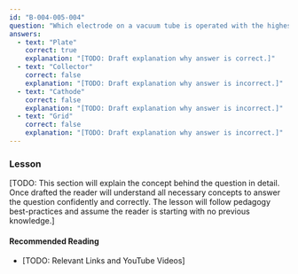 ```yaml
---
id: "B-004-005-004"
question: "Which electrode on a vacuum tube is operated with the highest positive voltage?"
answers:
  - text: "Plate"
    correct: true
    explanation: "[TODO: Draft explanation why answer is correct.]"
  - text: "Collector"
    correct: false
    explanation: "[TODO: Draft explanation why answer is incorrect.]"
  - text: "Cathode"
    correct: false
    explanation: "[TODO: Draft explanation why answer is incorrect.]"
  - text: "Grid"
    correct: false
    explanation: "[TODO: Draft explanation why answer is incorrect.]"
---
```


### Lesson

[TODO: This section will explain the concept behind the question in detail. Once drafted the reader will understand all necessary concepts to answer the question confidently and correctly. The lesson will follow pedagogy best-practices and assume the reader is starting with no previous knowledge.]

#### Recommended Reading

- [TODO: Relevant Links and YouTube Videos]
